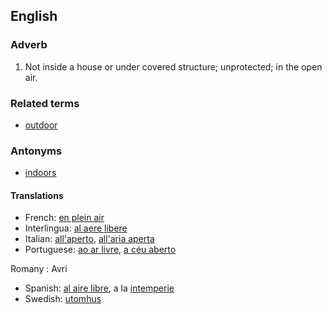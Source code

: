 ==English==
===Adverb===
#Not inside a house or under covered structure; unprotected; in the open air.
===Related terms===
*[[outdoor]]
===Antonyms===
*[[indoors]]

====Translations====
*French: [[en plein air]]
*Interlingua: [[al aere libere]]
*Italian: [[all'aperto]], [[all'aria aperta]]
*Portuguese: [[ao ar livre]], [[a céu aberto]]
Romany :  Avri
*Spanish: [[al aire libre]], a la [[intemperie]]
*Swedish: [[utomhus]]